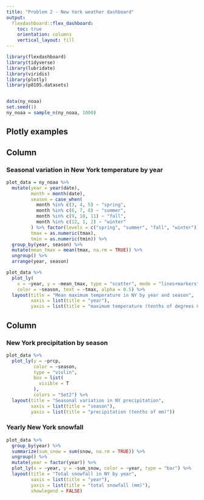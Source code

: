 ```yaml
---
title: "Problem 2 - New York weather dashboard"
output: 
  flexdashboard::flex_dashboard:
    toc: true
    orientation: columns
    vertical_layout: fill
---
```


```r
library(flexdashboard)
library(tidyverse)
library(lubridate)
library(viridis)
library(plotly)
library(p8105.datasets)


data(ny_noaa)
set.seed(1)
ny_noaa = sample_n(ny_noaa, 1000)
```

## Plotly examples


Column {data-width=650}
-----------------------------------------------------------------------

### Seasonal variation in New York temperature by year

```r
plot_data = ny_noaa %>% 
  mutate(year = year(date),
         month = month(date),
         season = case_when(
           month %in% c(3, 4, 5) ~ "spring",
           month %in% c(6, 7, 8) ~ "summer",
           month %in% c(9, 10, 11) ~ "fall",
           month %in% c(12, 1, 2) ~ "winter"
         ) %>% factor(levels = c("spring", "summer", "fall", "winter")),
         tmax = as.numeric(tmax),
         tmin = as.numeric(tmin)) %>% 
  group_by(year, season) %>% 
  mutate(mean_tmax = mean(tmax, na.rm = TRUE)) %>% 
  ungroup() %>% 
  arrange(year, season)

plot_data %>%
  plot_ly(
    x = ~year, y = ~mean_tmax, type = "scatter", mode = "lines+markers",
    color = ~season, text = ~tmax, alpha = 0.5) %>% 
  layout(title = "Mean maximum temperature in NY by year and season",
         xaxis = list(title = "year"),
         yaxis = list(title = "maximum temperature (tenths of degrees C)"))
```

Column {data-width=350}
-----------------------------------------------------------------------

### New York precipitation by season

```r
plot_data %>% 
  plot_ly(y = ~prcp, 
          color = ~season, 
          type = "violin", 
          box = list(
            visible = T
          ),
          colors = "Set2") %>% 
  layout(title = "Seasonal variation in NY precipitation",
         xaxis = list(title = "season"),
         yaxis = list(title = "precipitation (tenths of mm)"))
```

### Yearly New York snowfall

```r
plot_data %>% 
  group_by(year) %>% 
  summarize(sum_snow = sum(snow, na.rm = TRUE)) %>% 
  ungroup() %>% 
  mutate(year = factor(year)) %>% 
  plot_ly(x = ~year, y = ~sum_snow, color = ~year, type = "bar") %>% 
  layout(title = "Total snowfall in NY by year",
         xaxis = list(title = "year"),
         yaxis = list(title = "total snowfall (mm)"),
         showlegend = FALSE)
```

